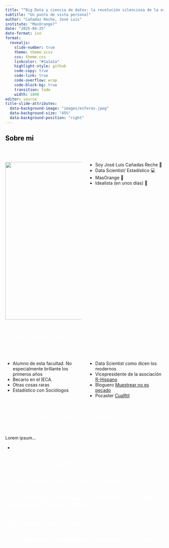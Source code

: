 ```yaml
---
title: "“Big Data y ciencia de datos: la revolución silenciosa de la estadística"
subtitle: "Un punto de vista personal"
author: "Cañadas Reche, José Luis"
institute: "MasOrange?"
date: "2025-04-25"
date-format: iso
format:
  revealjs: 
    slide-number: true
    theme: theme.scss
    css: theme.css
    linkcolor: "#1a1a1a"
    highlight-style: github
    code-copy: true
    code-link: true
    code-overflow: wrap
    code-block-bg: true
    transition: fade
    width: 1600
editor: source
title-slide-attributes: 
  data-background-image: "images/esferas.jpeg"
  data-background-size: "45%"
  data-background-position: "right"
---
```


## [Sobre mi]{style="color: #000000;"} {.dark background-color="#333333"}

<br>

::: columns
::: {.column width="50%"}
![](images/profile2.jpg){#headshot height="500px"}
:::

::: {.column width="50%"}
-   Soy José Luis Cañadas Reche 👋
-   Data Scientist/ Estadístico 💻
-   ️MasOrange 🍊
-   Idealista (en unos días) 🏡
:::
:::

## <span style="color: #ffffff;"> ¿Quién fui/soy yo? {.light background-color="#ffffff"}

<br>

::: columns
::: {.column width="50%"}
::: incremental
-  Alumno de esta facultad. No especialmente brillante los primeros años
-  Becario en el IECA.
-  Otras cosas raras
-  Estadístico con Sociólogos
::: 
::: 

::: {.column width="50%"}
::: incremental
-  Data Scientist como dicen los modernos  
-  Vicepresidente de la asociación [R-Hispano](https://www.r-es.org)
-  Bloguero [Muestrear no es pecado](https://muestrear-no-es-pecado.es/)
-  Pocaster [CuaRtil](https://open.spotify.com/show/3Ku9xHJdqu4g3VM5maolr7?si=6f37997d31794646)
:::
::: 
:::

## <span style="color: #ffffff;"> ¿Cómo acabé en esto del "Bigdata"?  {.light background-color="#ffffff"}


<br>

::: fragment

Lorem ipsum... 
:::

::: incremental
- 
:::


## <span style="color: #ffffff;"> ¿Qué es esto "Bigdata"?  {.light background-color="#ffffff"}
## <span style="color: #ffffff;"> ¿Y qué tiene que ver con la Estadística? {.light background-color="#ffffff"}
## <span style="color: #ffffff;"> ¿Qué ventajas tenemos los estadísticos?  {.light background-color="#ffffff"}?
## <span style="color: #ffffff;"> ¿Qué carencias tenemos?  {.light background-color="#ffffff"}
## <span style="color: #ffffff;"> ¿Qué tiene que cambiar en la formación reglada? {.light background-color="#ffffff"}
